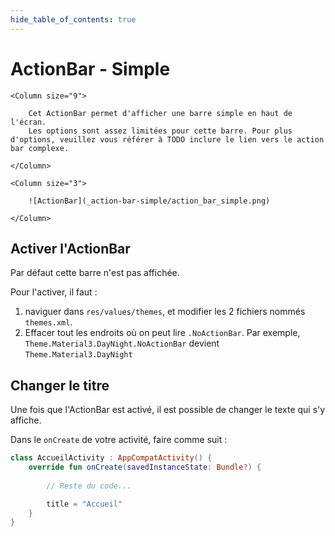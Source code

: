 ```yaml
---
hide_table_of_contents: true
---
```


# ActionBar - Simple

<Row>

    <Column size="9">

        Cet ActionBar permet d'afficher une barre simple en haut de l'écran. 
        Les options sont assez limitées pour cette barre. Pour plus d'options, veuillez vous référer à TODO inclure le lien vers le action bar complexe.

    </Column>

    <Column size="3">

        ![ActionBar](_action-bar-simple/action_bar_simple.png)

    </Column>

</Row>

## Activer l'ActionBar

Par défaut cette barre n'est pas affichée. 

Pour l'activer, il faut :

1. naviguer dans `res/values/themes`, et modifier les 2 fichiers nommés `themes.xml`.
2. Effacer tout les endroits où on peut lire `.NoActionBar`. Par exemple, `Theme.Material3.DayNight.NoActionBar` devient `Theme.Material3.DayNight`

## Changer le titre

Une fois que l'ActionBar est activé, il est possible de changer le texte qui s'y affiche.

Dans le `onCreate` de votre activité, faire comme suit :

```kotlin
class AccueilActivity : AppCompatActivity() {
    override fun onCreate(savedInstanceState: Bundle?) {
        
        // Reste du code...

        title = "Accueil"
    }
}
```